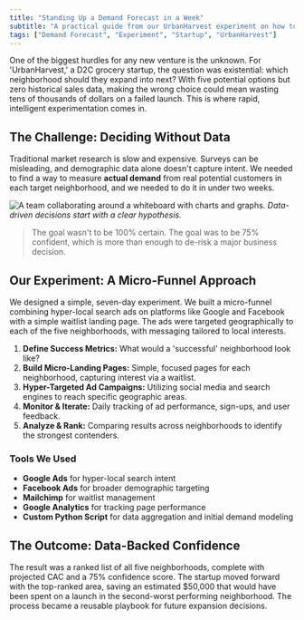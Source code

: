 ```yaml
---
title: "Standing Up a Demand Forecast in a Week"
subtitle: "A practical guide from our UrbanHarvest experiment on how to decide with confidence when you have zero historical data."
tags: ["Demand Forecast", "Experiment", "Startup", "UrbanHarvest"]
---
```


One of the biggest hurdles for any new venture is the unknown. For 'UrbanHarvest,' a D2C grocery startup, the question was existential: which neighborhood should they expand into next? With five potential options but zero historical sales data, making the wrong choice could mean wasting tens of thousands of dollars on a failed launch. This is where rapid, intelligent experimentation comes in.

## The Challenge: Deciding Without Data

Traditional market research is slow and expensive. Surveys can be misleading, and demographic data alone doesn't capture intent. We needed to find a way to measure **actual demand** from real potential customers in each target neighborhood, and we needed to do it in under two weeks.

![A team collaborating around a whiteboard with charts and graphs.](https://images.unsplash.com/photo-1556742502-ec7c0e9f34b1?auto=format&fit=crop&w=1400&q=80)
_Data-driven decisions start with a clear hypothesis._

> The goal wasn't to be 100% certain. The goal was to be 75% confident, which is more than enough to de-risk a major business decision.

## Our Experiment: A Micro-Funnel Approach

We designed a simple, seven-day experiment. We built a micro-funnel combining hyper-local search ads on platforms like Google and Facebook with a simple waitlist landing page. The ads were targeted geographically to each of the five neighborhoods, with messaging tailored to local interests.

1. **Define Success Metrics:** What would a 'successful' neighborhood look like?
2. **Build Micro-Landing Pages:** Simple, focused pages for each neighborhood, capturing interest via a waitlist.
3. **Hyper-Targeted Ad Campaigns:** Utilizing social media and search engines to reach specific geographic areas.
4. **Monitor & Iterate:** Daily tracking of ad performance, sign-ups, and user feedback.
5. **Analyze & Rank:** Comparing results across neighborhoods to identify the strongest contenders.

### Tools We Used

- **Google Ads** for hyper-local search intent
- **Facebook Ads** for broader demographic targeting
- **Mailchimp** for waitlist management
- **Google Analytics** for tracking page performance
- **Custom Python Script** for data aggregation and initial demand modeling

## The Outcome: Data-Backed Confidence

The result was a ranked list of all five neighborhoods, complete with projected CAC and a 75% confidence score. The startup moved forward with the top-ranked area, saving an estimated $50,000 that would have been spent on a launch in the second-worst performing neighborhood. The process became a reusable playbook for future expansion decisions.